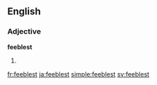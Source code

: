 ==English==

===Adjective===
'''feeblest'''

# {{en-superlative of|feeble}}

[[fr:feeblest]]
[[ja:feeblest]]
[[simple:feeblest]]
[[sv:feeblest]]